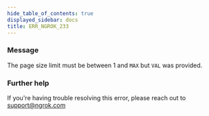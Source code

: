 ```yaml
---
hide_table_of_contents: true
displayed_sidebar: docs
title: ERR_NGROK_233
---
```


### Message

The page size limit must be between 1 and `MAX` but `VAL` was provided.

### Further help

If you're having trouble resolving this error, please reach out to [support@ngrok.com](mailto:support@ngrok.com?subject=Help%20with%20ERR_NGROK_233)
